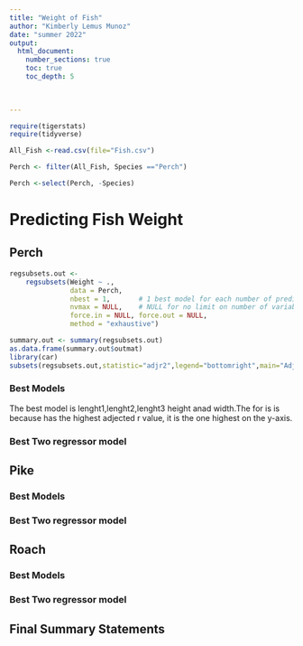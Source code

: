 ```yaml
---
title: "Weight of Fish"
author: "Kimberly Lemus Munoz"
date: "summer 2022"  
output: 
  html_document:
    number_sections: true
    toc: true
    toc_depth: 5

 
    
---
```



```r
require(tigerstats)
require(tidyverse)
```

```r
All_Fish <-read.csv(file="Fish.csv")
```

```r
Perch <- filter(All_Fish, Species =="Perch")
```


```r
Perch <-select(Perch, -Species)
```





# Predicting Fish Weight


## Perch


```r
regsubsets.out <-
    regsubsets(Weight ~ .,
               data = Perch,
               nbest = 1,       # 1 best model for each number of predictors
               nvmax = NULL,    # NULL for no limit on number of variables
               force.in = NULL, force.out = NULL,
               method = "exhaustive")

summary.out <- summary(regsubsets.out)
as.data.frame(summary.out$outmat)
library(car)
subsets(regsubsets.out,statistic="adjr2",legend="bottomright",main="Adjusted R^2")
```





### Best Models

The best model is lenght1,lenght2,lenght3 height anad width.The for is is because has the highest adjected r value, it is the one highest on the y-axis.


### Best Two regressor model


## Pike

### Best Models

### Best Two regressor model

## Roach

### Best Models

### Best Two regressor model

## Final Summary Statements
